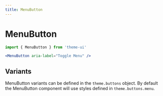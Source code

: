 ```yaml
---
title: MenuButton
---
```


# MenuButton

```js
import { MenuButton } from 'theme-ui'
```

```jsx live=true
<MenuButton aria-label="Toggle Menu" />
```

## Variants

MenuButton variants can be defined in the `theme.buttons` object.
By default the MenuButton component will use styles defined in `theme.buttons.menu`.
